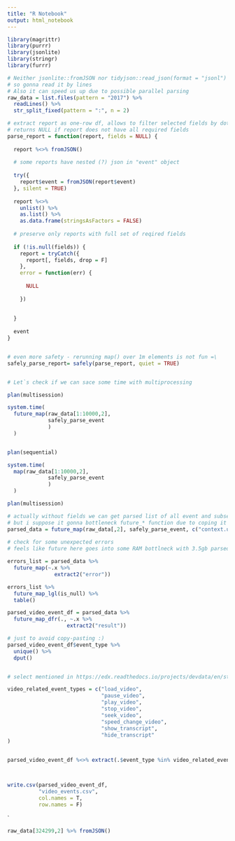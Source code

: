 ```yaml
---
title: "R Notebook"
output: html_notebook
---
```


```r
library(magrittr)
library(purrr)
library(jsonlite)
library(stringr)
library(furrr)
```



```r
# Neither jsonlite::fromJSON nor tidyjson::read_json(format = "jsonl") can deal with this format
# so gonna read it by lines
# Also it can speed us up due to possible parallel parsing
raw_data = list.files(pattern = "2017") %>%
  readLines() %>%                             
  str_split_fixed(pattern = ":", n = 2)

```

```r

# extract report as one-row df, allows to filter selected fields by dots notation like event.user_id
# returns NULL if report does not have all required fields
parse_report = function(report, fields = NULL) {
  
  report %<>% fromJSON()
  
  # some reports have nested (?) json in "event" object
  
  try({ 
    report$event = fromJSON(report$event)
  }, silent = TRUE)
  
  report %<>%
    unlist() %>%
    as.list() %>%
    as.data.frame(stringsAsFactors = FALSE)
  
  # preserve only reports with full set of reqired fields
  
  if (!is.null(fields)) {
    report = tryCatch({
      report[, fields, drop = F]
    },
    error = function(err) {
      
      NULL
      
    })
    
    
  }
  
  event
}


# even more safety - rerunning map() over 1m elements is not fun =\
safely_parse_report= safely(parse_report, quiet = TRUE)



```


```r

# Let`s check if we can sace some time with multiprocessing

plan(multisession)

system.time(
  future_map(raw_data[1:10000,2],
             safely_parse_event
             )
  )


plan(sequential)

system.time(
  map(raw_data[1:10000,2],
             safely_parse_event
             )
  )


```



```r
plan(multisession)

# actually without fields we can get parsed list of all event and subset it later for both output table
# but i suppose it gonna bottleneck future_* function due to coping it into workers 
parsed_data = future_map(raw_data[,2], safely_parse_event, c("context.user_id","event.id","event_type","time"))
  
# check for some unexpected errors 
# feels like future here goes into some RAM bottlneck with 3.5gb parsed_list

errors_list = parsed_data %>%
  future_map(~.x %>%
               extract2("error")) 

errors_list %>%
  future_map_lgl(is_null) %>%
  table()

parsed_video_event_df = parsed_data %>%
  future_map_dfr(., ~.x %>%
                   extract2("result"))

```

```r

# just to avoid copy-pasting :)
parsed_video_event_df$event_type %>%
  unique() %>%
  dput()


# select mentioned in https://edx.readthedocs.io/projects/devdata/en/stable/internal_data_formats/tracking_logs.html#video-interaction-events types

video_related_event_types = c("load_video",
                              "pause_video",
                              "play_video",
                              "stop_video",
                              "seek_video",
                              "speed_change_video",
                              "show_transcript",
                              "hide_transcript"
)


parsed_video_event_df %<>% extract(.$event_type %in% video_related_event_types,)



write.csv(parsed_video_event_df,
          "video_events.csv",
          col.names = T,
          row.names = F)


```

`

```r
raw_data[324299,2] %>% fromJSON()
```












